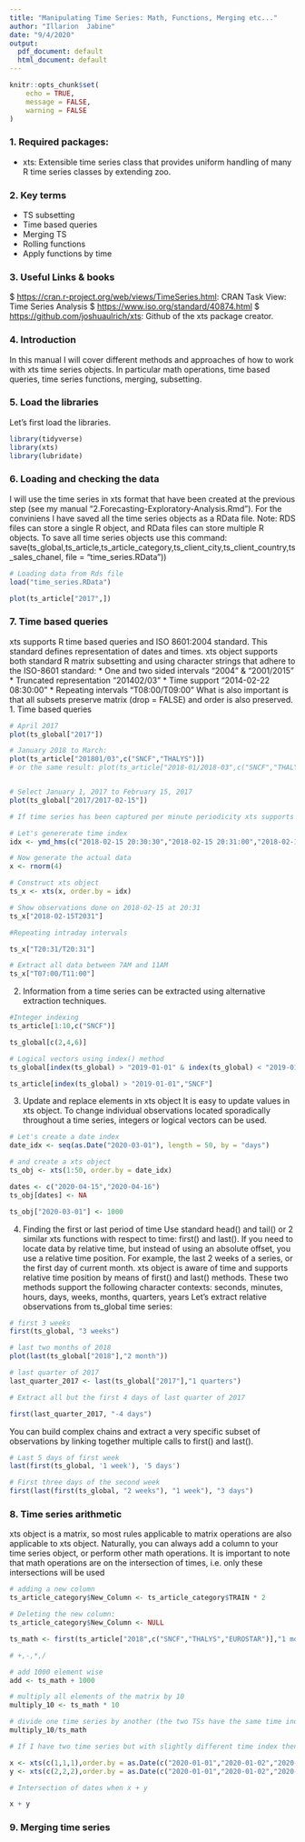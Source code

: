 ---
title: "Manipulating Time Series: Math, Functions, Merging etc..."
author: "Illarion  Jabine"
date: "9/4/2020"
output:
  pdf_document: default
  html_document: default
---

```{r setup, include=FALSE}
knitr::opts_chunk$set(
	echo = TRUE,
	message = FALSE,
	warning = FALSE
)
```


### 1. Required packages:

* xts: Extensible time series class that provides uniform handling of many R time series classes by extending zoo.


### 2. Key terms
 * TS subsetting 
 * Time based queries
 * Merging TS
 * Rolling functions
 * Apply functions by time

### 3. Useful Links & books
 $ <https://cran.r-project.org/web/views/TimeSeries.html>: CRAN Task View: Time Series Analysis
 $ <https://www.iso.org/standard/40874.html>
 $ <https://github.com/joshuaulrich/xts>: Github of the xts package creator. 
 
### 4. Introduction

In this manual I will cover different methods and approaches of how to work with xts time series objects. In particular math operations, time based queries, time series functions, merging, subsetting.

### 5. Load the libraries
Let's first load the libraries.
```{r loading packages, message=FALSE, warning=FALSE}
library(tidyverse)
library(xts)
library(lubridate)

```

### 6. Loading and checking the data

I will use the time series in xts format that have been created at the previous step (see my manual "2.Forecasting-Exploratory-Analysis.Rmd").
For the conviniens I have saved all the time series objects as a RData file.
Note: RDS files can store a single R object, and RData files can store multiple R objects.
To save all time series objects use this command: save(ts_global,ts_article,ts_article_category,ts_client_city,ts_client_country,ts_sales_chanel, file = "time_series.RData"))

 
```{r load the data from RData file}
# Loading data from Rds file
load("time_series.RData")

plot(ts_article["2017",])

```


### 7. Time based queries

xts supports R time based queries and ISO 8601:2004 standard. This standard defines representation of dates and times.
xts object supports both standard R matrix subsetting and using character strings that adhere to the ISO-8601 standard:
 * One and two sided intervals "2004" & "2001/2015"
 * Truncated representation "201402/03"
 * Time support "2014-02-22 08:30:00"
 * Repeating intervals "T08:00/T09:00"
What is also important is that all subsets preserve matrix (drop = FALSE) and order is also preserved.
 1. Time based queries
```{r subsetting xts object}

# April 2017
plot(ts_global["2017"])

# January 2018 to March:
plot(ts_article["201801/03",c("SNCF","THALYS")])
# or the same result: plot(ts_article["2018-01/2018-03",c("SNCF","THALYS")])


# Select January 1, 2017 to February 15, 2017
plot(ts_global["2017/2017-02-15"])

# If time series has been captured per minute periodicity xts supports data time: YYYYMMDDTHHMM format

# Let's genererate time index
idx <- ymd_hms(c("2018-02-15 20:30:30","2018-02-15 20:31:00","2018-02-15 20:31:30","2018-02-15 20:32:00"))

# Now generate the actual data
x <- rnorm(4)

# Construct xts object
ts_x <- xts(x, order.by = idx)

# Show observations done on 2018-02-15 at 20:31
ts_x["2018-02-15T2031"]

#Repeating intraday intervals

ts_x["T20:31/T20:31"]

# Extract all data between 7AM and 11AM
ts_x["T07:00/T11:00"]

```

 2. Information from a time series can be extracted using alternative extraction techniques.

```{r}
#Integer indexing
ts_article[1:10,c("SNCF")]

ts_global[c(2,4,6)]

# Logical vectors using index() method
ts_global[index(ts_global) > "2019-01-01" & index(ts_global) < "2019-01-05"]

ts_article[index(ts_global) > "2019-01-01","SNCF"]

```

 3. Update and replace elements in xts object
It is easy to update values in xts object.
To change individual observations located sporadically throughout a time series, integers or logical vectors can be used.

```{r replacing values in xts objects}

# Let's create a date index
date_idx <- seq(as.Date("2020-03-01"), length = 50, by = "days")

# and create a xts object
ts_obj <- xts(1:50, order.by = date_idx)

dates <- c("2020-04-15","2020-04-16")
ts_obj[dates] <- NA

ts_obj["2020-03-01"] <- 1000
```


 4. Finding the first or last period of time
Use standard head() and tail() or 2 similar xts functions with respect to time: first() and last().
If you need to locate data by relative time, but instead of using an absolute offset, you use a relative time position. For example, the last 2 weeks of a series, or the first day of current month. 
xts object is aware of time and supports relative time position by means of first() and last() methods.
These two methods support the following character contexts:
seconds,
minutes,
hours,
days,
weeks,
months,
quarters,
years
Let's extract relative observations from ts_global time series:

```{r relative time extracts}

# first 3 weeks
first(ts_global, "3 weeks")

# last two months of 2018
plot(last(ts_global["2018"],"2 month"))

# last quarter of 2017
last_quarter_2017 <- last(ts_global["2017"],"1 quarters")

# Extract all but the first 4 days of last quarter of 2017

first(last_quarter_2017, "-4 days")

```

You can build complex chains and extract a very specific subset of observations by linking together multiple calls to first() and last().

```{r}
# Last 5 days of first week
last(first(ts_global, '1 week'), '5 days') 

# First three days of the second week
first(last(first(ts_global, "2 weeks"), "1 week"), "3 days")

```


### 8. Time series arithmetic

xts object is a matrix, so most rules applicable to matrix operations are also applicable to xts object.
Naturally, you can always add a column to your time series object, or perform other math operations.
It is important to note that math operations are on the intersection of times, i.e. only these intersections will be used

```{r}
# adding a new column
ts_article_category$New_Column <- ts_article_category$TRAIN * 2

# Deleting the new column:
ts_article_category$New_Column <- NULL

ts_math <- first(ts_article["2018",c("SNCF","THALYS","EUROSTAR")],"1 month")

# +,-,*,/

# add 1000 element wise
add <- ts_math + 1000

# multiply all elements of the matrix by 10 
multiply_10 <- ts_math * 10

# divide one time series by another (the two TSs have the same time index)
multiply_10/ts_math

# If I have two time series but with slightly different time index then only intersections will be used:

x <- xts(c(1,1,1),order.by = as.Date(c("2020-01-01","2020-01-02","2020-01-03")))
y <- xts(c(2,2,2),order.by = as.Date(c("2020-01-01","2020-01-02","2020-01-04")))

# Intersection of dates when x + y

x + y
```

### 9. Merging time series

